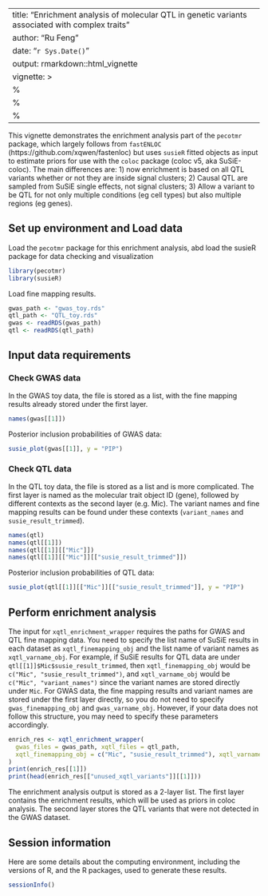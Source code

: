 
---
title: "Enrichment analysis of molecular QTL in genetic variants associated with complex traits"
author: "Ru Feng"
date: "`r Sys.Date()`"
output: rmarkdown::html_vignette
vignette: >
  %\VignetteIndexEntry{intro-to-pecotmr}
  %\VignetteEngine{knitr::rmarkdown}
  %\VignetteEncoding{UTF-8}
---

This vignette demonstrates the enrichment analysis part of the `pecotmr` package, which largely follows from `fastENLOC` (https://github.com/xqwen/fastenloc) but uses `susieR` fitted objects as input to estimate priors for use with the `coloc` package (coloc v5, aka SuSiE-coloc). The main differences are:
1) now enrichment is based on all QTL variants whether or not they are inside signal clusters;
2) Causal QTL are sampled from SuSiE single effects, not signal clusters;
3) Allow a variant to be QTL for not only multiple conditions (eg cell types) but also multiple regions (eg genes).


## Set up environment and Load data

Load the `pecotmr` package for this enrichment analysis, abd load the susieR package for data checking and visualization
```r
library(pecotmr)
library(susieR)
```

Load fine mapping results. 
```r
gwas_path <- "gwas_toy.rds"
qtl_path <- "QTL_toy.rds"
gwas <- readRDS(gwas_path)
qtl <- readRDS(qtl_path)
```

## Input data requirements

### Check GWAS data 
In the GWAS toy data, the file is stored as a list, with the fine mapping results already stored under the first layer.
```r
names(gwas[[1]])
```
Posterior inclusion probabilities of GWAS data:
```r
susie_plot(gwas[[1]], y = "PIP")
```

### Check QTL data 
In the QTL toy data, the file is stored as a list and is more complicated. The first layer is named as the molecular trait object ID (gene), followed by different contexts as the second layer (e.g. Mic). The variant names and fine mapping results can be found under these contexts (`variant_names` and `susie_result_trimmed`). 
```r
names(qtl)
names(qtl[[1]])
names(qtl[[1]][["Mic"]])
names(qtl[[1]][["Mic"]][["susie_result_trimmed"]])
```
Posterior inclusion probabilities of QTL data:
```r
susie_plot(qtl[[1]][["Mic"]][["susie_result_trimmed"]], y = "PIP")
```

## Perform enrichment analysis 
The input for `xqtl_enrichment_wrapper` requires the paths for GWAS and QTL fine mapping data. You need to specify the list name of SuSiE results in each dataset as `xqtl_finemapping_obj` and the list name of variant names as `xqtl_varname_obj`. For example, if SuSiE results for QTL data are under `qtl[[1]]$Mic$susie_result_trimmed`, then `xqtl_finemapping_obj` would be `c("Mic", "susie_result_trimmed")`, and `xqtl_varname_obj` would be `c("Mic", "variant_names")` since the variant names are stored directly under `Mic`. 
For GWAS data, the fine mapping results and variant names are stored under the first layer directly, so you do not need to specify `gwas_finemapping_obj` and `gwas_varname_obj`. However, if your data does not follow this structure, you may need to specify these parameters accordingly.

```r
enrich_res <- xqtl_enrichment_wrapper(
  gwas_files = gwas_path, xqtl_files = qtl_path,
  xqtl_finemapping_obj = c("Mic", "susie_result_trimmed"), xqtl_varname_obj = c("Mic", "variant_names")
)
print(enrich_res[[1]])
print(head(enrich_res[["unused_xqtl_variants"]][[1]]))
```
The enrichment analysis output is stored as a 2-layer list. The first layer contains the enrichment results, which will be used as priors in coloc analysis. The second layer stores the QTL variants that were not detected in the GWAS dataset.

## Session information
Here are some details about the computing environment, including the versions of R, and the R packages, used to generate these results.
```R
sessionInfo()
```
